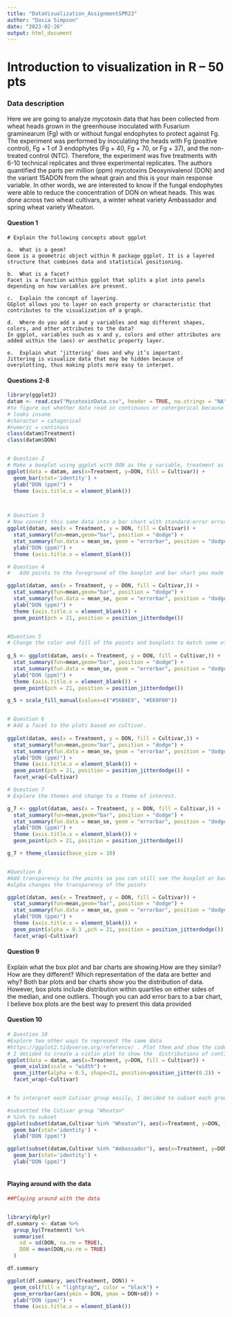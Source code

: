 ```yaml
---
title: "DataVisualization_AssignmentSPR23"
author: "Dasia Simpson"
date: "2023-02-26"
output: html_document
---
```

# Introduction to visualization in R – 50 pts

###  Data description
Here we are going to analyze mycotoxin data that has been collected from wheat heads grown in the greenhouse inoculated with Fusarium graminearum (Fg) with or without fungal endophytes to protect against Fg. The experiment was performed by inoculating the heads with Fg (positive control), Fg + 1 of 3 endophytes (Fg + 40, Fg + 70, or Fg + 37), and the non-treated control (NTC). Therefore, the experiment was five treatments with 6-10 technical replicates and three experimental replicates. The authors quantified the parts per million (ppm) mycotoxins Deoxynivalenol (DON) and the variant 15ADON from the wheat grain and this is your main response variable. In other words, we are interested to know if the fungal endophytes were able to reduce the concentration of DON on wheat heads. This was done across two wheat cultivars, a winter wheat variety Ambassador and spring wheat variety Wheaton. 


#### Question 1 
```
# Explain the following concepts about ggplot 

a.	What is a geom? 
Geom is a geometric object within R package ggplot. It is a layered structure that combines data and statistical positioning. 

b.	What is a facet? 
Facet is a function within ggplot that splits a plot into panels depending on how variables are present.

c.	Explain the concept of layering. 
GGplot allows you to layer on each property or characteristic that contributes to the visualization of a graph. 

d.	Where do you add x and y variables and map different shapes, colors, and other attributes to the data? 
In ggplot, variables such as x and y, colors and other attributes are added within the (aes) or aesthetic property layer. 

e.	Explain what ‘jittering’ does and why it’s important.
Jittering is visualize data that may be hidden because of overplotting, thus making plots more easy to interpet. 
```



#### Questions 2-8 
``` r
library(ggplot2)
datam <- read.csv("MycotoxinData.csv", header = TRUE, na.strings = "NA")
#to figure out whether data read in continuous or catergorical because plot
# looks insane 
#character = catagorical
#numeric = continous 
class(datam$Treatment)
class(datam$DON)


# Question 2
# Make a boxplot using ggplot with DON as the y variable, treatment as the x variable, and color mapped to the wheat cultivar. Show the code you use to load the libraries you need read in the data and make the plot. Change the y label to “DON (ppm)” and make the x label blank.
ggplot(data = datam, aes(x=Treatment, y=DON, fill = Cultivar)) +
  geom_bar(stat='identity') +
  ylab("DON (ppm)") +
  theme (axis.title.x = element_blank())



# Question 3
# Now convert this same data into a bar chart with standard-error error bars
ggplot(datam, aes(x = Treatment, y = DON, fill = Cultivar)) + 
  stat_summary(fun=mean,geom="bar", position = "dodge") +
  stat_summary(fun.data = mean_se, geom = "errorbar", position = "dodge") +
  ylab("DON (ppm)") +
  theme (axis.title.x = element_blank())

# Question 4
#	Add points to the foreground of the boxplot and bar chart you made in questions 2 and 3 that show the distribution of points over the boxplots or bars. Set the shape = 21 and outline color black (hint: use jitter_dodge). 

ggplot(datam, aes(x = Treatment, y = DON, fill = Cultivar,)) +
  stat_summary(fun=mean,geom="bar", position = "dodge") +
  stat_summary(fun.data = mean_se, geom = "errorbar", position = "dodge") +
  ylab("DON (ppm)") +
  theme (axis.title.x = element_blank()) +
  geom_point(pch = 21, position = position_jitterdodge())


#Question 5
# Change the color and fill of the points and boxplots to match some of the colors in the following colorblind pallet. 
 
g_5 <- ggplot(datam, aes(x = Treatment, y = DON, fill = Cultivar,)) +
  stat_summary(fun=mean,geom="bar", position = "dodge") +
  stat_summary(fun.data = mean_se, geom = "errorbar", position = "dodge") +
  ylab("DON (ppm)") +
  theme (axis.title.x = element_blank()) +
  geom_point(pch = 21, position = position_jitterdodge())

g_5 + scale_fill_manual(values=c("#56B4E9", "#E69F00"))


# Question 6
# Add a facet to the plots based on cultivar.
 
ggplot(datam, aes(x = Treatment, y = DON, fill = Cultivar,)) +
  stat_summary(fun=mean,geom="bar", position = "dodge") +
  stat_summary(fun.data = mean_se, geom = "errorbar", position = "dodge") +
  ylab("DON (ppm)") +
  theme (axis.title.x = element_blank()) +
  geom_point(pch = 21, position = position_jitterdodge()) +
  facet_wrap(~Cultivar)

# Question 7
# Explore the themes and change to a theme of interest. 

g_7 <- ggplot(datam, aes(x = Treatment, y = DON, fill = Cultivar,)) +
  stat_summary(fun=mean,geom="bar", position = "dodge") +
  stat_summary(fun.data = mean_se, geom = "errorbar", position = "dodge") +
  ylab("DON (ppm)") +
  theme (axis.title.x = element_blank()) +
  geom_point(pch = 21, position = position_jitterdodge())

g_7 + theme_classic(base_size = 10)


#Question 8
#Add transparency to the points so you can still see the boxplot or bar in the background. 
#alpha changes the transparency of the points

ggplot(datam, aes(x = Treatment, y = DON, fill = Cultivar)) +
  stat_summary(fun=mean,geom="bar", position = "dodge") +
  stat_summary(fun.data = mean_se, geom = "errorbar", position = "dodge") +
  ylab("DON (ppm)") +
  theme (axis.title.x = element_blank()) +
  geom_point(alpha = 0.3 ,pch = 21, position = position_jitterdodge()) +
  facet_wrap(~Cultivar)
```

#### Question 9
Explain what the box plot and bar charts are showing.How are they similar? How are they different? Which representation of the data are better and why? 
Both bar plots and bar charts show you the distribution of data. However, box plots include distribution within quartiles on either sides of the median, and one outliers. Though you can add error bars to a bar chart, I believe box plots are the best way to present this data provided 




#### Question 10
``` r
# Question 10
#Explore two other ways to represent the same data
#https://ggplot2.tidyverse.org/reference/ . Plot them and show the code here. Which one would you choose to represent your data and why? 
# I decided to create a violin plot to show the  distributions of continuous variable "DON" among each treatment.
ggplot(data = datam, aes(x=Treatment, y=DON, fill = Cultivar)) +
  geom_violin(scale = "width") +
  geom_jitter(alpha = 0.5, shape=21, position=position_jitter(0.2)) +
  facet_wrap(~Cultivar)


# To interpret each Cutivar group easily, I decided to subset each group and produce a bar plot. This chart is more suitable for a non scientific audience and can be easily digested. 

#subsetted the Cutivar group "Wheaton" 
# %in% to subset
ggplot(subset(datam,Cultivar %in% "Wheaton"), aes(x=Treatment, y=DON, fill = Cultivar)) +
  geom_bar(stat='identity') +
  ylab("DON (ppm)") 

ggplot(subset(datam,Cultivar %in% "Ambassador"), aes(x=Treatment, y=DON, fill = Cultivar)) +
  geom_bar(stat='identity') +
  ylab("DON (ppm)") 
  
```

#### Playing around with the data
```r
##Playing around with the data 


library(dplyr)
df.summary <- datam %>%
  group_by(Treatment) %>%
  summarise(
    sd = sd(DON, na.rm = TRUE),
    DON = mean(DON,na.rm = TRUE)
  )

df.summary

ggplot(df.summary, aes(Treatment, DON)) + 
  geom_col(fill = "lightgray", color = "black") +
  geom_errorbar(aes(ymin = DON, ymax = DON+sd)) +
  ylab("DON (ppm)") +
  theme (axis.title.x = element_blank()) 

```







